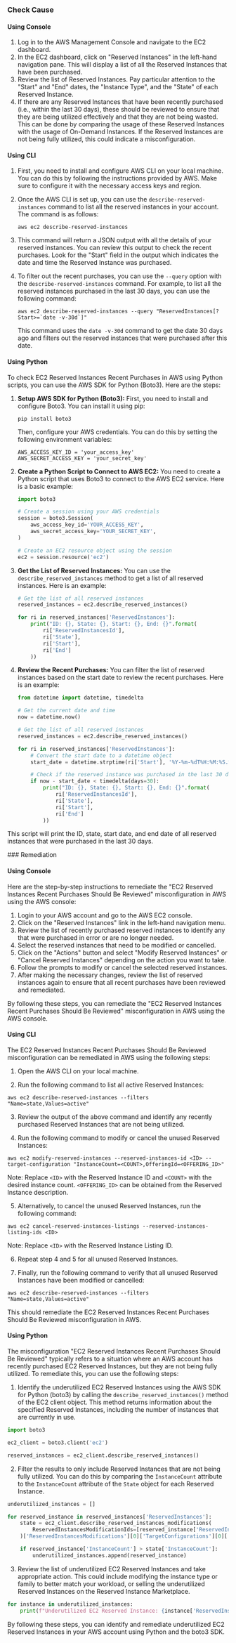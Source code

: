 

<Tabs><Tab title='Cause'>
### Check Cause

#### Using Console

1. Log in to the AWS Management Console and navigate to the EC2 dashboard.
2. In the EC2 dashboard, click on "Reserved Instances" in the left-hand navigation pane. This will display a list of all the Reserved Instances that have been purchased.
3. Review the list of Reserved Instances. Pay particular attention to the "Start" and "End" dates, the "Instance Type", and the "State" of each Reserved Instance. 
4. If there are any Reserved Instances that have been recently purchased (i.e., within the last 30 days), these should be reviewed to ensure that they are being utilized effectively and that they are not being wasted. This can be done by comparing the usage of these Reserved Instances with the usage of On-Demand Instances. If the Reserved Instances are not being fully utilized, this could indicate a misconfiguration.

#### Using CLI

1. First, you need to install and configure AWS CLI on your local machine. You can do this by following the instructions provided by AWS. Make sure to configure it with the necessary access keys and region.

2. Once the AWS CLI is set up, you can use the `describe-reserved-instances` command to list all the reserved instances in your account. The command is as follows:

   ```
   aws ec2 describe-reserved-instances
   ```

3. This command will return a JSON output with all the details of your reserved instances. You can review this output to check the recent purchases. Look for the "Start" field in the output which indicates the date and time the Reserved Instance was purchased.

4. To filter out the recent purchases, you can use the `--query` option with the `describe-reserved-instances` command. For example, to list all the reserved instances purchased in the last 30 days, you can use the following command:

   ```
   aws ec2 describe-reserved-instances --query "ReservedInstances[?Start>=`date -v-30d`]"
   ```

   This command uses the `date -v-30d` command to get the date 30 days ago and filters out the reserved instances that were purchased after this date.

#### Using Python

To check EC2 Reserved Instances Recent Purchases in AWS using Python scripts, you can use the AWS SDK for Python (Boto3). Here are the steps:

1. **Setup AWS SDK for Python (Boto3):**
   First, you need to install and configure Boto3. You can install it using pip:

   ```
   pip install boto3
   ```

   Then, configure your AWS credentials. You can do this by setting the following environment variables:

   ```
   AWS_ACCESS_KEY_ID = 'your_access_key'
   AWS_SECRET_ACCESS_KEY = 'your_secret_key'
   ```

2. **Create a Python Script to Connect to AWS EC2:**
   You need to create a Python script that uses Boto3 to connect to the AWS EC2 service. Here is a basic example:

   ```python
   import boto3

   # Create a session using your AWS credentials
   session = boto3.Session(
       aws_access_key_id='YOUR_ACCESS_KEY',
       aws_secret_access_key='YOUR_SECRET_KEY',
   )

   # Create an EC2 resource object using the session
   ec2 = session.resource('ec2')
   ```

3. **Get the List of Reserved Instances:**
   You can use the `describe_reserved_instances` method to get a list of all reserved instances. Here is an example:

   ```python
   # Get the list of all reserved instances
   reserved_instances = ec2.describe_reserved_instances()

   for ri in reserved_instances['ReservedInstances']:
       print("ID: {}, State: {}, Start: {}, End: {}".format(
           ri['ReservedInstancesId'],
           ri['State'],
           ri['Start'],
           ri['End']
       ))
   ```

4. **Review the Recent Purchases:**
   You can filter the list of reserved instances based on the start date to review the recent purchases. Here is an example:

   ```python
   from datetime import datetime, timedelta

   # Get the current date and time
   now = datetime.now()

   # Get the list of all reserved instances
   reserved_instances = ec2.describe_reserved_instances()

   for ri in reserved_instances['ReservedInstances']:
       # Convert the start date to a datetime object
       start_date = datetime.strptime(ri['Start'], '%Y-%m-%dT%H:%M:%S.%fZ')

       # Check if the reserved instance was purchased in the last 30 days
       if now - start_date < timedelta(days=30):
           print("ID: {}, State: {}, Start: {}, End: {}".format(
               ri['ReservedInstancesId'],
               ri['State'],
               ri['Start'],
               ri['End']
           ))
   ```

This script will print the ID, state, start date, and end date of all reserved instances that were purchased in the last 30 days.

</Tab>

<Tab title='Remediation'>
### Remediation

#### Using Console

Here are the step-by-step instructions to remediate the "EC2 Reserved Instances Recent Purchases Should Be Reviewed" misconfiguration in AWS using the AWS console:

1. Login to your AWS account and go to the AWS EC2 console.
2. Click on the "Reserved Instances" link in the left-hand navigation menu.
3. Review the list of recently purchased reserved instances to identify any that were purchased in error or are no longer needed.
4. Select the reserved instances that need to be modified or cancelled.
5. Click on the "Actions" button and select "Modify Reserved Instances" or "Cancel Reserved Instances" depending on the action you want to take.
6. Follow the prompts to modify or cancel the selected reserved instances.
7. After making the necessary changes, review the list of reserved instances again to ensure that all recent purchases have been reviewed and remediated.

By following these steps, you can remediate the "EC2 Reserved Instances Recent Purchases Should Be Reviewed" misconfiguration in AWS using the AWS console.

#### Using CLI

The EC2 Reserved Instances Recent Purchases Should Be Reviewed misconfiguration can be remediated in AWS using the following steps:

1. Open the AWS CLI on your local machine.

2. Run the following command to list all active Reserved Instances:

```
aws ec2 describe-reserved-instances --filters "Name=state,Values=active"
```

3. Review the output of the above command and identify any recently purchased Reserved Instances that are not being utilized.

4. Run the following command to modify or cancel the unused Reserved Instances:

```
aws ec2 modify-reserved-instances --reserved-instances-id <ID> --target-configuration "InstanceCount=<COUNT>,OfferingId=<OFFERING_ID>"
```

Note: Replace `<ID>` with the Reserved Instance ID and `<COUNT>` with the desired instance count. `<OFFERING_ID>` can be obtained from the Reserved Instance description.

5. Alternatively, to cancel the unused Reserved Instances, run the following command:

```
aws ec2 cancel-reserved-instances-listings --reserved-instances-listing-ids <ID>
```

Note: Replace `<ID>` with the Reserved Instance Listing ID.

6. Repeat step 4 and 5 for all unused Reserved Instances.

7. Finally, run the following command to verify that all unused Reserved Instances have been modified or cancelled:

```
aws ec2 describe-reserved-instances --filters "Name=state,Values=active"
```

This should remediate the EC2 Reserved Instances Recent Purchases Should Be Reviewed misconfiguration in AWS.

#### Using Python

The misconfiguration "EC2 Reserved Instances Recent Purchases Should Be Reviewed" typically refers to a situation where an AWS account has recently purchased EC2 Reserved Instances, but they are not being fully utilized. To remediate this, you can use the following steps:

1. Identify the underutilized EC2 Reserved Instances using the AWS SDK for Python (boto3) by calling the `describe_reserved_instances()` method of the EC2 client object. This method returns information about the specified Reserved Instances, including the number of instances that are currently in use.

```python
import boto3

ec2_client = boto3.client('ec2')

reserved_instances = ec2_client.describe_reserved_instances()
```

2. Filter the results to only include Reserved Instances that are not being fully utilized. You can do this by comparing the `InstanceCount` attribute to the `InstanceCount` attribute of the `State` object for each Reserved Instance.

```python
underutilized_instances = []

for reserved_instance in reserved_instances['ReservedInstances']:
    state = ec2_client.describe_reserved_instances_modifications(
        ReservedInstancesModificationIds=[reserved_instance['ReservedInstancesId']]
    )['ReservedInstancesModifications'][0]['TargetConfigurations'][0]['ReservedInstancesConfiguration']['Scope']

    if reserved_instance['InstanceCount'] > state['InstanceCount']:
        underutilized_instances.append(reserved_instance)
```

3. Review the list of underutilized EC2 Reserved Instances and take appropriate action. This could include modifying the instance type or family to better match your workload, or selling the underutilized Reserved Instances on the Reserved Instance Marketplace.

```python
for instance in underutilized_instances:
    print(f"Underutilized EC2 Reserved Instance: {instance['ReservedInstancesId']}")
```

By following these steps, you can identify and remediate underutilized EC2 Reserved Instances in your AWS account using Python and the boto3 SDK.


</Tab>
</Tabs>